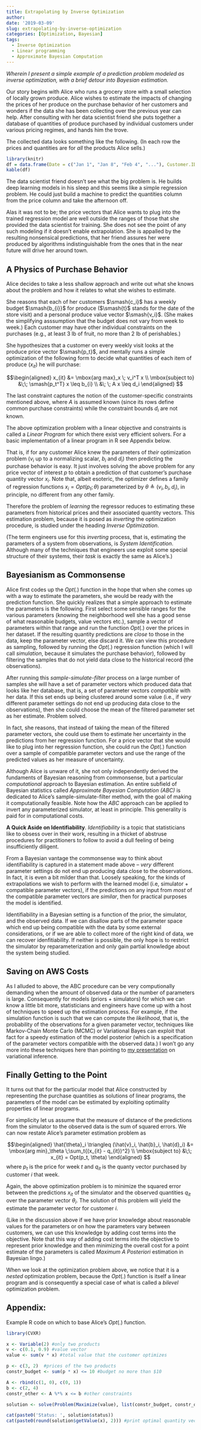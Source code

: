 ```yaml
---
title: Extrapolating by Inverse Optimization
author:
date: '2019-03-09'
slug: extrapolating-by-inverse-optimization
categories: [Optimization, Bayesian]
tags:
  - Inverse Optimization
  - Linear programming
  - Approximate Bayesian Computation
---
```

*Wherein I present a simple example of a prediction problem modeled as inverse optimization, with a brief detour into Bayesian estimation.* 


Our story begins with Alice who runs a grocery store with a small selection of locally grown produce.  Alice wishes to estimate the impacts of changing the prices of her produce on the purchase behavior of her customers and wonders if the data she has been collecting over the previous year can help. After consulting with her data scientist friend she puts together a database of quantities of produce purchased by individual customers under various pricing regimes, and hands him the trove. 

The collected data looks something like the following. (In each row the prices and quantities are for _all_ the products Alice sells.)

```r
library(knitr)
df = data.frame(Date = c("Jan 1", "Jan 8", "Feb 4", "..."), Customer.ID = c("XYZ", "ABC", "XYZ", "..."), Price.Vector = c("[$3.2, $2.5, $1.0, ...]", "[$2.0, $2.0, $1.5, ...]", "[$2.5, $2.0, $1.8, ...]", "..."), Quantity.Vector=c("[1 lb, 0.0 lb, 0.0 lb, ...]", "[0.0 lb, 0.0 lb, 0.5 lb, ...]",  "[1.0 lb, 0.0 lb, 0.1 lb, ...]", "..."))
kable(df)
```

The data scientist friend doesn't see what the big problem is. He builds deep learning models in his sleep and this seems like a simple regression problem. He could just build a machine to predict the quantities column from the price column and take the afternoon off. 

Alas it was not to be; the price vectors that Alice wants to plug into the trained regression model are well outside the ranges of those that she provided the data scientist for training. She does not see the point of any such modeling if it doesn't enable extrapolation. She is appalled by the resulting nonsensical predictions, that her friend assures her were produced by algorithms indistinguishable from the ones that in the near future will drive her around town.

A Physics of Purchase Behavior
------------------------------
Alice decides to take a less shallow approach and write out what she knows about the problem and how it relates to what she wishes to estimate. 

She reasons that each of her customers $\smash{c_i}$ has a weekly budget $\smash{b_{i}}$ for produce ($\smash{t}$ stands for the date of the store visit) and a personal produce value vector $\smash{v_i}$. (She makes the simplifying asssumption that the budget does not vary from week to week.) Each customer may have other individual constraints on the purchases (e.g., at least $3$ lb of fruit, no more than $2$ lb of perishables.)

She hypothesizes that a customer on every weekly visit looks at the produce price vector $\smash{p_t}$, and mentally runs a simple optimization of the following form to decide what quantities of each item of produce ($x_{it}$) he will purchase:  

$$\begin{aligned}
x_{it} &= \mbox{arg max}_x \; v_i^T x \\
\mbox{subject to} &\;\; \smash{p_t^T} x \leq b_{i} \\
&\; \; A x \leq d_i
\end{aligned}
$$

The last constraint captures the notion of the customer-specific constraints mentioned above, where $A$ is assumed known (since its rows define common purchase constraints) while the constraint bounds $d_i$ are not known. 

The above optimization problem with a linear objective and constraints is called a _Linear Program_ for which there exist very efficient solvers. For a basic implementation of a linear program in R see Appendix below.

That is, if for any customer Alice knew the parameters of _their_ optimization problem ($v_i$ up to a normalizing scalar, $b_i$ and $d_i$) then predicting the purchase behavior is easy. It just involves solving the above problem for any price vector of interest $p$ to obtain a prediction of that customer's purchase quantity vector $x_i$. Note that, albeit esoteric, the optimizer defines a family of regression functions $x_i = Opt(p_t; \theta)$ parameterized by $\theta \triangleq  (v_i, b_i, d_i)$, in principle, no different from any other family.

Therefore the problem of _learning_ the regressor reduces to estimating these parameters from historical prices and their associated quantity vectors. This estimation problem, because it is posed as _inverting_ the optimization procedure, is studied under the heading _Inverse Optimization_.  

(The term engineers use for this _inverting_ process, that is, estimating the parameters of a system from observations, is  _System Identification_. Although many of the techniques that engineers use exploit some special structure of their systems, their _task_ is exactly the same as Alice's.) 

Bayesianism as Commonsense
------------------------------
Alice first codes up the $Opt(.)$ function in the hope that when she comes up with a way to estimate the parameters, she would be ready with the prediction function. She quickly realizes that a simple approach to estimate the parameters is the following. First select some sensible ranges for the various parameters (knowing the neighborhood well she has a good sense of what reasonable budgets, value vectors etc.), sample a vector of parameters within that range and run the function $Opt(.)$ over the prices in her dataset. If the resulting quantity predictions are _close_ to those in the data, keep the parameter vector, else discard it. We can view this procedure as sampling, followed by running the $Opt(.)$ regression function (which I will call _simulation_, because it simulates the purchase behavior), followed by filtering the samples that do not yield data close to the historical record (the observations).

After running this _sample-simulate-filter_ process on a large number of samples she will have a set of parameter vectors which produced data that looks like her database, that is, a set of parameter vectors _compatible_ with her data. If this set ends up being clustered around some value (i.e., if _very_ different parameter settings do not end up producing data close to the observations), then she could choose the mean of the filtered parameter set as her estimate. Problem solved.

In fact, she reasons, that instead of taking the mean of the filtered parameter vectors, she could use them to estimate her uncertainty in the predictions from her regression function. For a price vector that she would like to plug into her regression function, she could run the $Opt(.)$ function over a sample of compatible parameter vectors and use the range of the predicted values as her measure of uncertainty. 

Although Alice is unware of it, she not only independently derived the fundaments of Bayesian reasoning from commonsense, but a particular _computational_ approach to Bayesian estimation. An entire subfield of Bayesian statistics called _Approximate Bayesian Computation (ABC)_ is dedicated to Alice's sample-simulate-filter method, with the goal of making it computationally feasible. Note how the _ABC_ approach can be applied to invert any parameterized simulator, at least in principle. This generality is paid for in computational costs.

**A Quick Aside on Identifiability**. _Identifiability_ is a topic that statisticians like to obsess over in their work, resulting in a thicket of abstruse procedures for practitioners to follow to avoid a dull feeling of being insufficiently diligent. 

From a Bayesian vantage the commonsense way to think about identifiability is captured in a statement made above -- _very_ different parameter settings do not end up producing data close to the observations. In fact, it is even a bit milder than that. Loosely speaking, for the kinds of extrapolations we wish to perform with the learned model (i.e, simulator + compatible parameter vectors), if the predictions on any input from _most_ of the compatible parameter vectors are _similar_, then for practical purposes the model is identified.

Identifiability in a Bayesian setting is a function of the prior, the simulator, and the observed data. If we can disallow parts of the parameter space which end up being compatible with the data by some external considerations, or if we are able to collect more of the right kind of data, we can recover idenfitiability. If neither is possible, the only hope is to restrict the simulator by reparameterization and only gain partial knowledge about the system being studied. 

Saving on AWS Costs
---------------
As I alluded to above, the ABC procedure can be very computionally demanding when the amount of observed data or the number of parameters is large. Consequently for models (priors + simulators) for which we can know a little bit more, statisticians and engineers have come up with a host of techniques to speed up the estimation process. For example, if the simulation function is such that we can compute the _likelihood_, that is, the probability of the observations for a given parameter vector, techniques like Markov-Chain Monte Carlo (MCMC) or Variational Bayes can exploit that fact for a speedy estimation of the model posterior (which is a specification of the parameter vectors compatible with the observed data.) I won't go any more into these techniques here than pointing to [my presentation](https://mlstatold.blogspot.com/2018/05/a-short-presentation-on-probabilistic.html) on variational inference.  

Finally Getting to the Point
----------------------------
It turns out that for the particular model that Alice constructed by representing the purchase quantities as solutions of linear programs, the parameters of the model can be estimated by exploiting optimality properties of linear programs. 

For simplicity let us assume that the measure of distance of the predictions from the simulator to the observed data is the sum of squared errors. We can now restate Alice's parameter estimation problem as

$$\begin{aligned}
\hat{\theta}_i \triangleq  (\hat{v}_i, \hat{b}_i, \hat{d}_i) &= \mbox{arg min}_\theta \;\sum_t{(x_{it} - q_{it})^2} \\
\mbox{subject to} &\;\; x_{it} = Opt(p_t, \theta) 
\end{aligned}
$$
where $p_t$ is the price for week $t$ and $q_{it}$ is the quanty vector purchased by customer $i$ that week. 

Again, the above optimization problem is to minimize the squared error between the predictions $x_{it}$ of the simulator and the observed quantities $q_{it}$ over the parameter vector $\theta_i$. The solution of this problem will yield the estimate the parameter vector for customer $i$. 

(Like in the discussion above if we have prior knowledge about reasonable values for the parameters or on how the parameters vary between customers, we can use this knowledge by adding cost terms into the objective. Note that this way of adding cost terms into the objective to represent prior knowledge and then minimizing the overall cost for a point estimate of the parameters is called _Maximum A Posteriori_ estimation in Bayesian lingo.)

When we look at the optimization problem above, we notice that it is a _nested_ optimization problem, because the $Opt(.)$ function is itself a linear program and is consequently a special case of what is called a _bilevel_ optimization problem.





Appendix:
--------
Example R code on which to base Alice's $Opt(.)$ function.

```r
library(CVXR)

x <- Variable(2) #only two products 
v <- c(0.1, 0.9) #value vector
value <- sum(v * x) #total value that the customer optimizes

p <- c(3, 2)  #prices of the two products
constr_budget <- sum(p * x) <= 10 #budget no more than $10

A <- rbind(c(1, 0), c(0, 1))
b <- c(2, 4)
constr_other <- A %*% x <= b #other constraints

solution <- solve(Problem(Maximize(value), list(constr_budget, constr_other))) #solve for value maximization

cat(paste0('Status: ', solution$status))
cat(paste0(round(solution$getValue(x), 2))) #print optimal quantity vector
```
